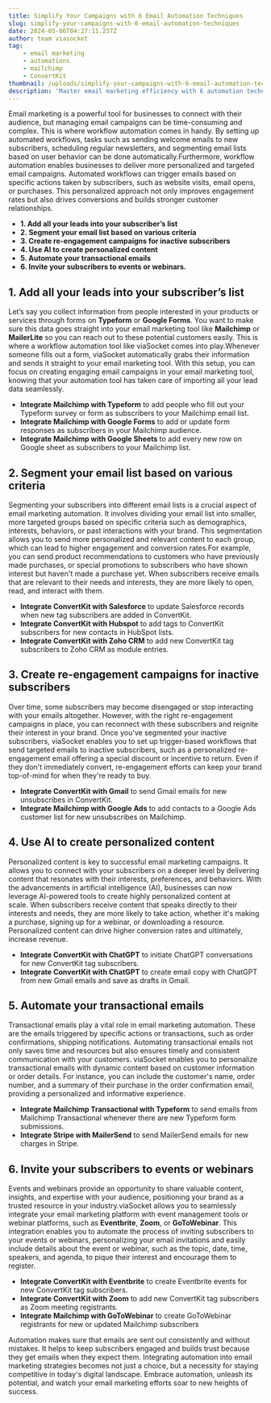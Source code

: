 ```yaml
---
title: Simplify Your Campaigns with 6 Email Automation Techniques
slug: simplify-your-campaigns-with-6-email-automation-techniques
date: 2024-05-06T04:27:11.237Z
author: team viasocket
tag:
    - email marketing
    - automations
    - mailchimp
    - ConvertKit
thumbnail: /uploads/simplify-your-campaigns-with-6-email-automation-techniques.jpg
description: 'Master email marketing efficiency with 6 automation techniques. Streamline campaigns, nurture leads, and boost engagement effortlessly.'
---
```


Email marketing is a powerful tool for businesses to connect with their audience, but managing email campaigns can be time-consuming and complex. This is where workflow automation comes in handy. By setting up automated workflows, tasks such as sending welcome emails to new subscribers, scheduling regular newsletters, and segmenting email lists based on user behavior can be done automatically.Furthermore, workflow automation enables businesses to deliver more personalized and targeted email campaigns. Automated workflows can trigger emails based on specific actions taken by subscribers, such as website visits, email opens, or purchases. This personalized approach not only improves engagement rates but also drives conversions and builds stronger customer relationships.

-   **1. Add all your leads into your subscriber’s list**
-   **2. Segment your email list based on various criteria**
-   **3. Create re-engagement campaigns for inactive subscribers**
-   **4. Use AI to create personalized content**
-   **5. Automate your transactional emails**
-   **6. Invite your subscribers to events or webinars.**

## 1. Add all your leads into your subscriber’s list

Let’s say you collect information from people interested in your products or services through forms on **Typeform** or **Google Forms**. You want to make sure this data goes straight into your email marketing tool like **Mailchimp** or **MailerLite** so you can reach out to these potential customers easily. This is where a workflow automation tool like viaSocket comes into play.Whenever someone fills out a form, viaSocket automatically grabs their information and sends it straight to your email marketing tool. With this setup, you can focus on creating engaging email campaigns in your email marketing tool, knowing that your automation tool has taken care of importing all your lead data seamlessly.

-   **Integrate Mailchimp with Typeform** to add people who fill out your Typeform survey or form as subscribers to your Mailchimp email list.
-   **Integrate Mailchimp with Google Forms** to add or update form responses as subscribers in your Mailchimp audience.
-   **Integrate Mailchimp with Google Sheets** to add every new row on Google sheet as subscribers to your Mailchimp list.

## 2. Segment your email list based on various criteria

Segmenting your subscribers into different email lists is a crucial aspect of email marketing automation. It involves dividing your email list into smaller, more targeted groups based on specific criteria such as demographics, interests, behaviors, or past interactions with your brand. This segmentation allows you to send more personalized and relevant content to each group, which can lead to higher engagement and conversion rates.For example, you can send product recommendations to customers who have previously made purchases, or special promotions to subscribers who have shown interest but haven't made a purchase yet. When subscribers receive emails that are relevant to their needs and interests, they are more likely to open, read, and interact with them.

-   **Integrate ConvertKit with Salesforce** to update Salesforce records when new tag subscribers are added in ConvertKit.
-   **Integrate ConvertKit with Hubspot** to add tags to ConvertKit subscribers for new contacts in HubSpot lists.
-   **Integrate ConvertKit with Zoho CRM** to add new ConvertKit tag subscribers to Zoho CRM as module entries.

## 3. Create re-engagement campaigns for inactive subscribers 

Over time, some subscribers may become disengaged or stop interacting with your emails altogether. However, with the right re-engagement campaigns in place, you can reconnect with these subscribers and reignite their interest in your brand. Once you've segmented your inactive subscribers, viaSocket enables you to set up trigger-based workflows that send targeted emails to inactive subscribers, such as a personalized re-engagement email offering a special discount or incentive to return. Even if they don't immediately convert, re-engagement efforts can keep your brand top-of-mind for when they're ready to buy.

-   **Integrate ConvertKit with Gmail** to send Gmail emails for new unsubscribes in ConvertKit.
-   **Integrate Mailchimp with Google Ads** to add contacts to a Google Ads customer list for new unsubscribes on Mailchimp.

## 4. Use AI to create personalized content

Personalized content is key to successful email marketing campaigns. It allows you to connect with your subscribers on a deeper level by delivering content that resonates with their interests, preferences, and behaviors. With the advancements in artificial intelligence (AI), businesses can now leverage AI-powered tools to create highly personalized content at scale. When subscribers receive content that speaks directly to their interests and needs, they are more likely to take action, whether it's making a purchase, signing up for a webinar, or downloading a resource. Personalized content can drive higher conversion rates and ultimately, increase revenue.

-   **Integrate ConvertKit with ChatGPT** to initiate ChatGPT conversations for new ConvertKit tag subscribers.
-   **Integrate ConvertKit with ChatGPT** to create email copy with ChatGPT from new Gmail emails and save as drafts in Gmail.

## 5. Automate your transactional emails

Transactional emails play a vital role in email marketing automation. These are the emails triggered by specific actions or transactions, such as order confirmations, shipping notifications. Automating transactional emails not only saves time and resources but also ensures timely and consistent communication with your customers. viaSocket enables you to personalize transactional emails with dynamic content based on customer information or order details. For instance, you can include the customer's name, order number, and a summary of their purchase in the order confirmation email, providing a personalized and informative experience.

-   **Integrate Mailchimp Transactional with Typeform** to send emails from Mailchimp Transactional whenever there are new Typeform form submissions.
-   **Integrate Stripe with MailerSend** to send MailerSend emails for new charges in Stripe.

## 6. Invite your subscribers to events or webinars

Events and webinars provide an opportunity to share valuable content, insights, and expertise with your audience, positioning your brand as a trusted resource in your industry.viaSocket allows you to seamlessly integrate your email marketing platform with event management tools or webinar platforms, such as **Eventbrite**, **Zoom**, or **GoToWebinar**. This integration enables you to automate the process of inviting subscribers to your events or webinars, personalizing your email invitations and easily include details about the event or webinar, such as the topic, date, time, speakers, and agenda, to pique their interest and encourage them to register.

-   **Integrate ConvertKit with Eventbrite** to create Eventbrite events for new ConvertKit tag subscribers.
-   **Integrate ConvertKit with Zoom** to add new ConvertKit tag subscribers as Zoom meeting registrants.
-   **Integrate Mailchimp with GoToWebinar** to create GoToWebinar registrants for new or updated Mailchimp subscribers

Automation makes sure that emails are sent out consistently and without mistakes. It helps to keep subscribers engaged and builds trust because they get emails when they expect them. Integrating automation into email marketing strategies becomes not just a choice, but a necessity for staying competitive in today's digital landscape. Embrace automation, unleash its potential, and watch your email marketing efforts soar to new heights of success.
